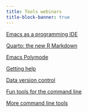 ```yaml
---
title: Tools webinars
title-block-banner: true
---
```


:::{layout="[[5, 5, 5, 5], [5, 5, 5, -5]]"}

:::{.card .mb-3}

:::{.card-body2}

[Emacs as a programming IDE](emacs_prog_ide.qmd){.card-title-ws .stretched-link}

:::

:::

:::{.card .mb-3}

:::{.card-body2}

[Quarto: the new R Markdown](quarto_webinar.qmd){.card-title-ws .stretched-link}

:::

:::

:::{.card .mb-3}

:::{.card-body2}

[Emacs Polymode](emacs_polymode.qmd){.card-title-ws .stretched-link}

:::

:::

:::{.card .mb-3}

:::{.card-body2}

[Getting help](help.qmd){.card-title-ws .stretched-link}

:::

:::

:::{.card .mb-3}

:::{.card-body2}

[Data version control](dvc.qmd){.card-title-ws .stretched-link}

:::

:::

:::{.card .mb-3}

:::{.card-body2}

[Fun tools for the command line](tools1.qmd){.card-title-ws .stretched-link}

:::

:::

:::{.card .mb-3}

:::{.card-body2}

[More command line tools](tools2.qmd){.card-title-ws .stretched-link}

:::

:::

:::
     
